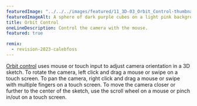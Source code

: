 ---
featuredImage: "../../../images/featured/11_3D-03_Orbit_Control-thumbnail.png"
featuredImageAlt: A sphere of dark purple cubes on a light pink background.
title: Orbit Control
oneLineDescription: Control the camera with the mouse.
featured: true

remix:
  - revision-2023-calebfoss
---

<a href="https://p5js.org/reference/p5/orbitControl" target="_blank">Orbit control</a>
uses mouse or touch input to adjust camera orientation in a 3D
sketch. To rotate the camera, left click and drag a mouse or swipe
on a touch screen. To pan the camera, right click and drag a mouse
or swipe with multiple fingers on a touch screen. To move the camera
closer or further to the center of the sketch, use the scroll wheel
on a mouse or pinch in/out on a touch screen.